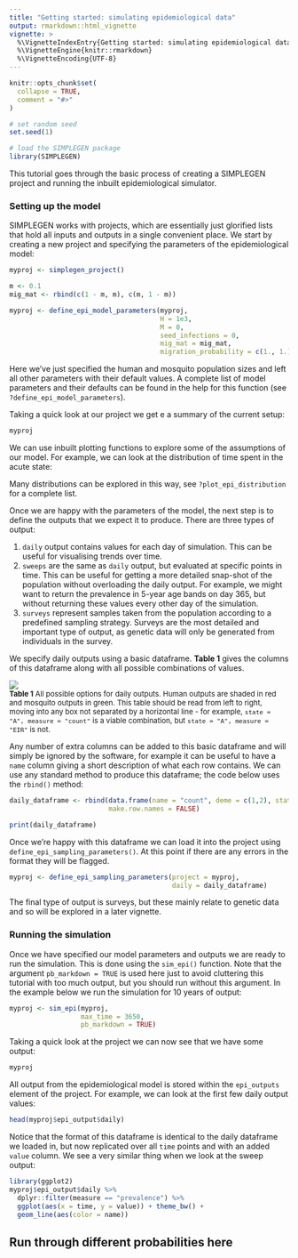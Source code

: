 ---
title: "Getting started: simulating epidemiological data"
output: rmarkdown::html_vignette
vignette: >
  %\VignetteIndexEntry{Getting started: simulating epidemiological data}
  %\VignetteEngine{knitr::rmarkdown}
  %\VignetteEncoding{UTF-8}
---

```{r, include = FALSE}
knitr::opts_chunk$set(
  collapse = TRUE,
  comment = "#>"
)
```

```{r echo=FALSE}
# set random seed
set.seed(1)

# load the SIMPLEGEN package
library(SIMPLEGEN)
```

This tutorial goes through the basic process of creating a SIMPLEGEN project and running the inbuilt epidemiological simulator. 

### Setting up the model

SIMPLEGEN works with projects, which are essentially just glorified lists that hold all inputs and outputs in a single convenient place. We start by creating a new project and specifying the parameters of the epidemiological model:

```{r}
myproj <- simplegen_project()

m <- 0.1 
mig_mat <- rbind(c(1 - m, m), c(m, 1 - m)) 

myproj <- define_epi_model_parameters(myproj,
                                      H = 1e3,
                                      M = 0,
                                      seed_infections = 0,
                                      mig_mat = mig_mat,
                                      migration_probability = c(1., 1.))
```

Here we've just specified the human and mosquito population sizes and left all other parameters with their default values. A complete list of model parameters and their defaults can be found in the help for this function (see `?define_epi_model_parameters`).

Taking a quick look at our project we get e a summary of the current setup:

```{r}
myproj
```

We can use inbuilt plotting functions to explore some of the assumptions of our model. For example, we can look at the distribution of time spent in the acute state:

Many distributions can be explored in this way, see `?plot_epi_distribution` for a complete list.

Once we are happy with the parameters of the model, the next step is to define the outputs that we expect it to produce. There are three types of output:

1. `daily` output contains values for each day of simulation. This can be useful for visualising trends over time.
2. `sweeps` are the same as `daily` output, but evaluated at specific points in time. This can be useful for getting a more detailed snap-shot of the population without overloading the daily output. For example, we might want to return the prevalence in 5-year age bands on day 365, but without returning these values every other day of the simulation.
3. `surveys` represent samples taken from the population according to a predefined sampling strategy. Surveys are the most detailed and important type of output, as genetic data will only be generated from individuals in the survey.

We specify daily outputs using a basic dataframe. **Table 1** gives the columns of this dataframe along with all possible combinations of values.

<img src="https://raw.githubusercontent.com/mrc-ide/SIMPLEGEN/develop/R_ignore/images/sampling_params_table.png"/>
<font size="2">
<figcaption> **Table 1** All possible options for daily outputs. Human outputs are shaded in red and mosquito outputs in green. This table should be read from left to right, moving into any box not separated by a horizontal line - for example, `state = "A", measure = "count"` is a viable combination, but `state = "A", measure = "EIR"` is not.</figcaption>
</font>

Any number of extra columns can be added to this basic dataframe and will simply be ignored by the software, for example it can be useful to have a `name` column giving a short description of what each row contains. We can use any standard method to produce this dataframe; the code below uses the `rbind()` method:

```{r}
daily_dataframe <- rbind(data.frame(name = "count", deme = c(1,2), state = "H", measure = "count", diagnostic = NA, age_min = 0, age_max = 120),
                         make.row.names = FALSE)

print(daily_dataframe)
```
Once we're happy with this dataframe we can load it into the project using `define_epi_sampling_parameters()`. At this point if there are any errors in the format they will be flagged.

```{r}
myproj <- define_epi_sampling_parameters(project = myproj,
                                         daily = daily_dataframe)
```

The final type of output is surveys, but these mainly relate to genetic data and so will be explored in a later vignette.


### Running the simulation

Once we have specified our model parameters and outputs we are ready to run the simulation. This is done using the `sim_epi()` function. Note that the argument `pb_markdown = TRUE` is used here just to avoid cluttering this tutorial with too much output, but you should run without this argument. In the example below we run the simulation for 10 years of output:

```{r}
myproj <- sim_epi(myproj,
                  max_time = 3650,
                  pb_markdown = TRUE)
```

Taking a quick look at the project we can now see that we have some output:

```{r}
myproj
```

All output from the epidemiological model is stored within the `epi_outputs` element of the project. For example, we can look at the first few daily output values:

```{r}
head(myproj$epi_output$daily)
```
Notice that the format of this dataframe is identical to the daily dataframe we loaded in, but now replicated over all `time` points and with an added `value` column. We see a very similar thing when we look at the sweep output:

```{r}
library(ggplot2)
myproj$epi_output$daily %>%
  dplyr::filter(measure == "prevalence") %>%
  ggplot(aes(x = time, y = value)) + theme_bw() +
  geom_line(aes(color = name))
```


## Run through different probabilities here

```{r}

```

